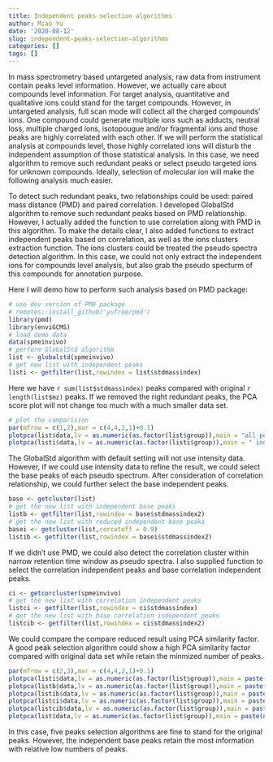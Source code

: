 ```yaml
---
title: Independent peaks selection algorithms
author: Miao Yu
date: '2020-08-12'
slug: independent-peaks-selection-algorithms
categories: []
tags: []
---
```


In mass spectrometry based untargeted analysis, raw data from instrument contain peaks level information. However, we actually care about compounds level information. For target analysis, quantitative and qualitative ions could stand for the target compounds. However, in untargeted analysis, full scan mode will collect all the charged compounds' ions. One compound could generate multiple ions such as adducts, neutral loss, multiple charged ions, isotopougue and/or fragmental ions and those peaks are highly correlated with each other. If we will perform the statistical analysis at compounds level, those highly correlated ions will disturb the independent assumption of those statistical analysis. In this case, we need algorithm to remove such redundant peaks or select pseudo targeted ions for unknown compounds. Ideally, selection of molecular ion will make the following analysis much easier.

To detect such redundant peaks, two relationships could be used: paired mass distance (PMD) and paired correlation. I developed GlobalStd algorithm to remove such redundant peaks based on PMD relationship. However, I actually added the function to use correlation along with PMD in this algorithm. To make the details clear, I also added functions to extract independent peaks based on correlation, as well as the ions clusters extraction function. The ions clusters could be treated the pseudo spectra detection algorithm. In this case, we could not only extract the independent ions for compounds level analysis, but also grab the pseudo specturm of this compounds for annotation purpose.

Here I will demo how to perform such analysis based on PMD package:

```r
# use dev version of PMD package
# remotes::install_github('yufree/pmd')
library(pmd)
library(enviGCMS)
# load demo data
data(spmeinvivo)
# perform GlobalStd algorithm
list <- globalstd(spmeinvivo)
# get new list with independent peaks
listi <- getfilter(list,rowindex = list$stdmassindex)
```

Here we have `r sum(list$stdmassindex)` peaks compared with original `r length(list$mz)` peaks. If we removed the right redundant peaks, the PCA score plot will not change too much with a much smaller data set.

```r
# plot the comparision
par(mfrow = c(1,2),mar = c(4,4,2,1)+0.1)
plotpca(list$data,lv = as.numeric(as.factor(list$group)),main = "all peaks")
plotpca(listi$data,lv = as.numeric(as.factor(listi$group)),main = " independent peaks")
```

The GlobalStd algorithm with default setting will not use intensity data. However, if we could use intensity data to refine the result, we could select the base peaks of each pseudo spectrum. After consideration of correlation relationship, we could further select the base independent peaks.

```r
base <- getcluster(list)
# get the new list with independent base peaks
listb <- getfilter(list,rowindex = base$stdmassindex2)
# get the new list with reduced independent base peaks
basei <- getcluster(list,corcutoff = 0.9)
listib <- getfilter(list,rowindex = basei$stdmassindex2)
```

If we didn't use PMD, we could also detect the correlation cluster within narrow retention time window as pseudo spectra. I also supplied function to select the correlation independent peaks and base correlation independent peaks.

```r
ci <- getcorcluster(spmeinvivo)
# get the new list with correlation independent peaks
listci <- getfilter(list,rowindex = ci$stdmassindex)
# get the new list with base correlation independent peaks
listcib <- getfilter(list,rowindex = ci$stdmassindex2)
```

We could compare the compare reduced result using PCA similarity factor. A good peak selection algorithm could show a high PCA similarity factor compared with original data set while retain the minmized number of peaks.

```r
par(mfrow = c(2,3),mar = c(4,4,2,1)+0.1)
plotpca(listi$data,lv = as.numeric(as.factor(list$group)),main = paste(sum(list$stdmassindex),"independent peaks"))
plotpca(listb$data,lv = as.numeric(as.factor(list$group)),main = paste(sum(base$stdmassindex2),"independent base peaks"))
plotpca(listib$data,lv = as.numeric(as.factor(list$group)),main = paste(sum(basei$stdmassindex2),"reduced independent base peaks"))
plotpca(listci$data,lv = as.numeric(as.factor(list$group)),main = paste(sum(ci$stdmassindex),"peaks without correlationship"))
plotpca(listcib$data,lv = as.numeric(as.factor(list$group)),main = paste(sum(ci$stdmassindex2),"base peaks without correlationship"))
plotpca(list$data,lv = as.numeric(as.factor(list$group)),main = paste(nrow(list$data),"all peaks"))
```

In this case, five peaks selection algorithms are fine to stand for the original peaks. However, the independent base peaks retain the most information with relative low numbers of peaks.
